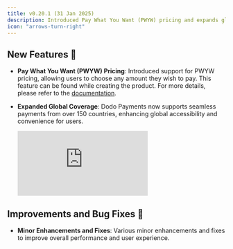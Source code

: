 ```yaml
---
title: v0.20.1 (31 Jan 2025)
description: Introduced Pay What You Want (PWYW) pricing and expands global payment coverage.
icon: "arrows-turn-right"
---
```


## New Features 🚀

- **Pay What You Want (PWYW) Pricing**: Introduced support for PWYW pricing, allowing users to choose any amount they wish to pay. This feature can be found while creating the product. For more details, please refer to the [documentation](/features/pricing#pay-what-you-want-pricing).

- **Expanded Global Coverage**: Dodo Payments now supports seamless payments from over 150 countries, enhancing global accessibility and convenience for users.
    <Frame>
        <iframe 
            className="w-full aspect-video rounded-md" 
            src="https://www.youtube.com/embed/JQJbSM_vz4g"
            title="Global Coverage Announcement | Dodo Payments"
            frameBorder="0"
            allow="accelerometer; autoplay; clipboard-write; encrypted-media; gyroscope; picture-in-picture"
            allowFullScreen
        ></iframe>
    </Frame>

## Improvements and Bug Fixes 🔧

- **Minor Enhancements and Fixes**: Various minor enhancements and fixes to improve overall performance and user experience.
